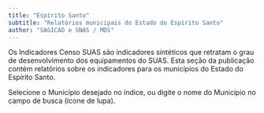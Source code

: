 ```yaml
---
title: "Espírito Santo"
subtitle: "Relatórios municipais do Estado do Espírito Santo"
author: "SAGICAD e SNAS / MDS"
---
```


Os Indicadores Censo SUAS são indicadores sintéticos que retratam o grau de desenvolvimento dos equipamentos do SUAS. Esta seção da publicação contém relatórios sobre os indicadores para os municípios do Estado do Espírito Santo.

Selecione o Município desejado no índice, ou digite o nome do Município no campo de busca (ícone de lupa).

